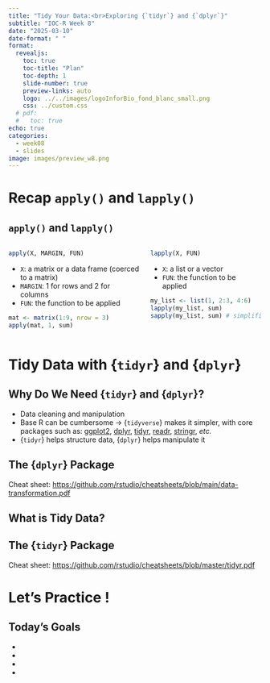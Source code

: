 ```yaml
---
title: "Tidy Your Data:<br>Exploring {`tidyr`} and {`dplyr`}"
subtitle: "IOC-R Week 8"
date: "2025-03-10"
date-format: " "
format:
  revealjs: 
    toc: true
    toc-title: "Plan"
    toc-depth: 1
    slide-number: true
    preview-links: auto
    logo: ../../images/logoInforBio_fond_blanc_small.png
    css: ../custom.css
  # pdf:
  #   toc: true
echo: true
categories: 
  - week08
  - slides
image: images/preview_w8.png
---
```


# Recap `apply()` and `lapply()`

## `apply()` and `lapply()` {.smaller}

::: {.columns}
::: {.column}

```r
apply(X, MARGIN, FUN)
```

- `X`: a matrix or a data frame (coerced to a matrix)
- `MARGIN`: 1 for rows and 2 for columns
- `FUN`: the function to be applied

```r
mat <- matrix(1:9, nrow = 3)
apply(mat, 1, sum)
```

:::
::: {.column}

```r
lapply(X, FUN)
```

- `X`: a list or a vector
- `FUN`: the function to be applied

```r
my_list <- list(1, 2:3, 4:6)
lapply(my_list, sum)
sapply(my_list, sum) # simplified output
```

:::
:::

# Tidy Data with {`tidyr`} and {`dplyr`}

## Why Do We Need {`tidyr`} and {`dplyr`}? {.smaller}

- Data cleaning and manipulation
- Base R can be cumbersome → {`tidyverse`} makes it simpler, with core packages such as:
[ggplot2](https://ggplot2.tidyverse.org/),
[dplyr](https://dplyr.tidyverse.org/),
[tidyr](https://tidyr.tidyverse.org/),
[readr](https://readr.tidyverse.org/),
[stringr](https://stringr.tidyverse.org/), *etc.*
- {`tidyr`} helps structure data, {`dplyr`} helps manipulate it


## The {`dplyr`} Package {.smaller}

Cheat sheet: <https://github.com/rstudio/cheatsheets/blob/main/data-transformation.pdf>

## What is Tidy Data? {.smaller}

## The {`tidyr`} Package {.smaller}

Cheat sheet: <https://github.com/rstudio/cheatsheets/blob/master/tidyr.pdf>



# Let's Practice !

## Today's Goals

- 
- 
- 
- 
